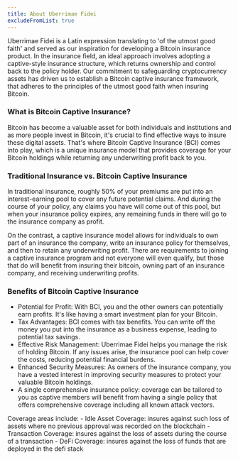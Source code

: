 ```yaml
---
title: About Uberrimae Fidei
excludeFromList: true
---
```


Uberrimae Fidei is a Latin expression translating to 'of the utmost good faith' and served as our inspiration for developing a Bitcoin insurance product. In the insurance field, an ideal approach involves adopting a captive-style insurance structure, which returns ownership and control back to the policy holder. Our commitment to safeguarding cryptocurrency assets has driven us to establish a Bitcoin captive insurance framework, that adheres to the principles of the utmost good faith when insuring Bitcoin. 


### What is Bitcoin Captive Insurance?

Bitcoin has become a valuable asset for both individuals and institutions and as more people invest
in Bitcoin, it's crucial to find effective ways to insure these digital assets. That's where
Bitcoin Captive Insurance (BCI) comes into play, which is a unique insurance model that provides coverage
for your Bitcoin holdings while returning any underwriting profit back to you.

### Traditional Insurance vs. Bitcoin Captive Insurance

In traditional insurance, roughly 50% of your premiums are put into an interest-earning pool
to cover any future potential claims. And during the course of your policy, any claims you have
will come out of this pool, but when your insurance policy expires, any remaining funds in there
will go to the insurance company as profit.

On the contrast, a captive insurance model allows for individuals to own part of an insurance the company, write an 
insurance policy for themselves, and then to retain any underwriting profit. There are 
requirements to joining a captive insurance program and not everyone will even qualify, but those that do 
will benefit from insuring their bitcoin, owning part of an insurance company, and receiving underwriting 
profits.

### Benefits of Bitcoin Captive Insurance
- Potential for Profit: With BCI, you and the other owners can potentially earn profits. It's like having a smart investment plan for your Bitcoin.
- Tax Advantages: BCI comes with tax benefits. You can write off the money you put into the insurance as a business expense, leading to potential tax savings.
- Effective Risk Management: Uberrimae Fidei helps you manage the risk of holding Bitcoin. If any issues arise, the insurance pool can help cover the costs, reducing potential financial burdens.
- Enhanced Security Measures: As owners of the insurance company, you have a vested interest in improving security measures to protect your valuable Bitcoin holdings.
- A single comprehensive insurance policy: coverage can be tailored to you as captive members will benefit from having a single policy that offers comprehensive coverage including all known attack vectors. 

Coverage areas include:
    - Idle Asset Coverage: insures against such loss of assets where no previous approval was recorded on the blockchain
    - Transaction Coverage: insures against the loss of assets during the course of a transaction
    - DeFi Coverage: insures against the loss of funds that are deployed in the defi stack
